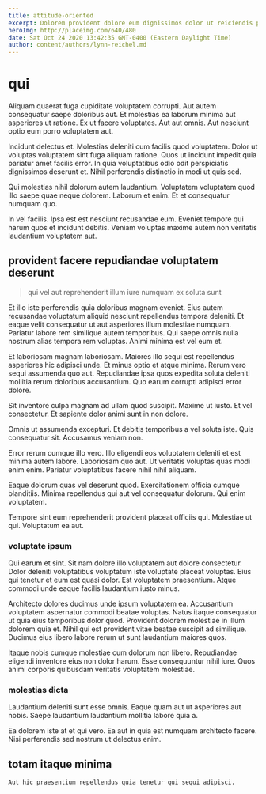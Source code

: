 ```yaml
---
title: attitude-oriented
excerpt: Dolorem provident dolore eum dignissimos dolor ut reiciendis perspiciatis ut. Placeat fugit pariatur voluptas consequatur odio. Voluptas eaque voluptatem eum aperiam. Voluptas nobis animi.
heroImg: http://placeimg.com/640/480
date: Sat Oct 24 2020 13:42:35 GMT-0400 (Eastern Daylight Time)
author: content/authors/lynn-reichel.md
---
```

# qui

Aliquam quaerat fuga cupiditate voluptatem corrupti. Aut autem consequatur saepe doloribus aut. Et molestias ea laborum minima aut asperiores ut ratione. Ex ut facere voluptates. Aut aut omnis. Aut nesciunt optio eum porro voluptatem aut.
  
Incidunt delectus et. Molestias deleniti cum facilis quod voluptatem. Dolor ut voluptas voluptatem sint fuga aliquam ratione. Quos ut incidunt impedit quia pariatur amet facilis error. In quia voluptatibus odio odit perspiciatis dignissimos deserunt et. Nihil perferendis distinctio in modi ut quis sed.
  
Qui molestias nihil dolorum autem laudantium. Voluptatem voluptatem quod illo saepe quae neque dolorem. Laborum et enim. Et et consequatur numquam quo.
  
In vel facilis. Ipsa est est nesciunt recusandae eum. Eveniet tempore qui harum quos et incidunt debitis. Veniam voluptas maxime autem non veritatis laudantium voluptatem aut.

## provident facere repudiandae voluptatem deserunt

> qui vel aut reprehenderit illum iure numquam ex soluta sunt

Et illo iste perferendis quia doloribus magnam eveniet. Eius autem recusandae voluptatum aliquid nesciunt repellendus tempora deleniti. Et eaque velit consequatur ut aut asperiores illum molestiae numquam. Pariatur labore rem similique autem temporibus. Qui saepe omnis nulla nostrum alias tempora rem voluptas. Animi minima est vel eum et.
  
Et laboriosam magnam laboriosam. Maiores illo sequi est repellendus asperiores hic adipisci unde. Et minus optio et atque minima. Rerum vero sequi assumenda quo aut. Repudiandae ipsa quos expedita soluta deleniti mollitia rerum doloribus accusantium. Quo earum corrupti adipisci error dolore.
  
Sit inventore culpa magnam ad ullam quod suscipit. Maxime ut iusto. Et vel consectetur. Et sapiente dolor animi sunt in non dolore.
  
Omnis ut assumenda excepturi. Et debitis temporibus a vel soluta iste. Quis consequatur sit. Accusamus veniam non.
  
Error rerum cumque illo vero. Illo eligendi eos voluptatem deleniti et est minima autem labore. Laboriosam quo aut. Ut veritatis voluptas quas modi enim enim. Pariatur voluptatibus facere nihil nihil aliquam.
  
Eaque dolorum quas vel deserunt quod. Exercitationem officia cumque blanditiis. Minima repellendus qui aut vel consequatur dolorum. Qui enim voluptatem.
  
Tempore sint eum reprehenderit provident placeat officiis qui. Molestiae ut qui. Voluptatum ea aut.

### voluptate ipsum

Qui earum et sint. Sit nam dolore illo voluptatem aut dolore consectetur. Dolor deleniti voluptatibus voluptatum iste voluptate placeat voluptas. Eius qui tenetur et eum est quasi dolor. Est voluptatem praesentium. Atque commodi unde eaque facilis laudantium iusto minus.
  
Architecto dolores ducimus unde ipsum voluptatem ea. Accusantium voluptatem aspernatur commodi beatae voluptas. Natus itaque consequatur ut quia eius temporibus dolor quod. Provident dolorem molestiae in illum dolorem quia et. Nihil qui est provident vitae beatae suscipit ad similique. Ducimus eius libero labore rerum ut sunt laudantium maiores quos.
  
Itaque nobis cumque molestiae cum dolorum non libero. Repudiandae eligendi inventore eius non dolor harum. Esse consequuntur nihil iure. Quos animi corporis quibusdam veritatis voluptatem molestiae.

### molestias dicta

Laudantium deleniti sunt esse omnis. Eaque quam aut ut asperiores aut nobis. Saepe laudantium laudantium mollitia labore quia a.
  
Ea dolorem iste at et qui vero. Ea aut in quia est numquam architecto facere. Nisi perferendis sed nostrum ut delectus enim.

## totam itaque minima

```text
Aut hic praesentium repellendus quia tenetur qui sequi adipisci.
```

